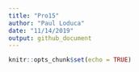 ```yaml
---
title: "Pro15"
author: "Paul Loduca"
date: "11/14/2019"
output: github_document
---
```


```r
knitr::opts_chunk$set(echo = TRUE)
```


